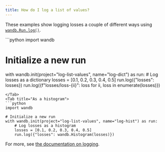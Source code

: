 ```yaml
---
title: How do I log a list of values?
---
```


These examples show logging losses a couple of different ways using [`wandb.Run.log()`](/ref/python/sdk/classes/run/#method-runlog/).

<Tabs>
<Tab title="Using a dictionary">
```python
import wandb

# Initialize a new run
with wandb.init(project="log-list-values", name="log-dict") as run:
    # Log losses as a dictionary
    losses = [0.1, 0.2, 0.3, 0.4, 0.5]
    run.log({"losses": losses})
    run.log({f"losses/loss-{ii}": loss for ii, loss in enumerate(losses)})
```
</Tab>
<Tab title="As a histogram">
```python
import wandb

# Initialize a new run
with wandb.init(project="log-list-values", name="log-hist") as run:
    # Log losses as a histogram
    losses = [0.1, 0.2, 0.3, 0.4, 0.5]
    run.log({"losses": wandb.Histogram(losses)})
```
</Tab>
</Tabs>

For more, see [the documentation on logging](/guides/models/track/log/).
